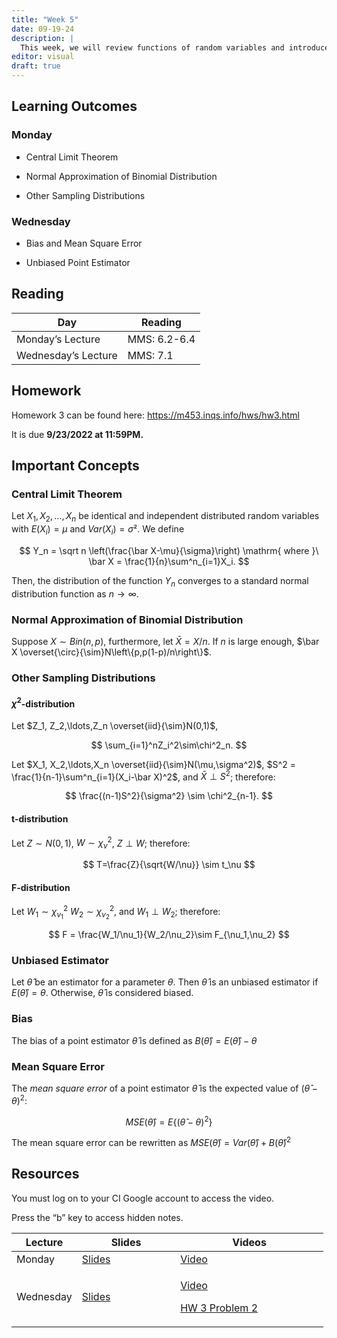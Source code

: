 ```yaml
---
title: "Week 5"
date: 09-19-24
description: |
  This week, we will review functions of random variables and introduce the idea of sampling distributions and Central Limit Theorem.
editor: visual
draft: true
---
```


## Learning Outcomes

### Monday

-   Central Limit Theorem

-   Normal Approximation of Binomial Distribution

-   Other Sampling Distributions

### Wednesday

-   Bias and Mean Square Error

-   Unbiased Point Estimator

## Reading

| Day                 | Reading      |
|---------------------|--------------|
| Monday's Lecture    | MMS: 6.2-6.4 |
| Wednesday's Lecture | MMS: 7.1     |

## Homework

Homework 3 can be found here: <https://m453.inqs.info/hws/hw3.html>

It is due **9/23/2022 at 11:59PM.**

## Important Concepts

### Central Limit Theorem

Let $X_1, X_2, \ldots, X_n$ be identical and independent distributed random variables with $E(X_i)=\mu$ and $Var(X_i) = \sigma²$. We define

$$
Y_n = \sqrt n \left(\frac{\bar X-\mu}{\sigma}\right) \mathrm{ where }\ \bar X = \frac{1}{n}\sum^n_{i=1}X_i.
$$

Then, the distribution of the function $Y_n$ converges to a standard normal distribution function as $n\rightarrow \infty$.

### Normal Approximation of Binomial Distribution

Suppose $X\sim Bin(n,p)$, furthermore, let $\bar X = X/n$. If $n$ is large enough, $\bar X \overset{\circ}{\sim}N\left\{p,p(1-p)/n\right\}$.

### Other Sampling Distributions

#### $\chi^2$-distribution

Let $Z_1, Z_2,\ldots,Z_n \overset{iid}{\sim}N(0,1)$,

$$
\sum_{i=1}^nZ_i^2\sim\chi^2_n.
$$

Let $X_1, X_2,\ldots,X_n \overset{iid}{\sim}N(\mu,\sigma^2)$, $S^2 = \frac{1}{n-1}\sum^n_{i=1}(X_i-\bar X)^2$, and $\bar X \perp S^2$; therefore:

$$
\frac{(n-1)S^2}{\sigma^2} \sim \chi^2_{n-1}.
$$

#### t-distribution

Let $Z\sim N(0,1)$, $W\sim \chi^2_\nu$, $Z\perp W$; therefore:

$$
T=\frac{Z}{\sqrt{W/\nu}} \sim t_\nu
$$

#### F-distribution

Let $W_1\sim\chi^2_{\nu_1}$ $W_2\sim\chi^2_{\nu_2}$, and $W_1\perp W_2$; therefore:

$$
F = \frac{W_1/\nu_1}{W_2/\nu_2}\sim F_{\nu_1,\nu_2}
$$

### Unbiased Estimator

Let $\hat \theta$ be an estimator for a parameter $\theta$. Then $\hat \theta$ is an unbiased estimator if $E(\hat \theta) = \theta$. Otherwise, $\hat\theta$ is considered biased.

### Bias

The bias of a point estimator $\hat \theta$ is defined as $B(\hat\theta) = E(\hat\theta)-\theta$

### Mean Square Error

The *mean square error* of a point estimator $\hat\theta$ is the expected value of $(\hat\theta-\theta)^2$:

$$
MSE(\hat\theta)= E\{(\hat\theta-\theta)^2\}
$$

The mean square error can be rewritten as $MSE(\hat\theta)=Var(\hat\theta)+B(\hat\theta)^2$

## Resources

You must log on to your CI Google account to access the video.

Press the "b" key to access hidden notes.

+------------+-------------------------------------------------------------------+------------------------------------------------------------------------------------------------------+
| Lecture    | Slides                                                            | Videos                                                                                               |
+============+===================================================================+======================================================================================================+
| Monday     | [Slides](https://m453.inqs.info/files/Lecture_7_class/index.html) | [Video](https://drive.google.com/file/d/1WPYVQEQFFzrfhkOIn-TIs9j5z4EQgdiQ/view?usp=sharing)          |
+------------+-------------------------------------------------------------------+------------------------------------------------------------------------------------------------------+
| Wednesday  | [Slides](https://m453.inqs.info/files/Lecture_8_class/index.html) | [Video](https://drive.google.com/file/d/15BaEr7CH2IKltCoz750Xooa4zpa_U_Wa/view?usp=sharing)          |
|            |                                                                   |                                                                                                      |
|            |                                                                   | [HW 3 Problem 2](https://drive.google.com/file/d/1em45UJNCnqwo1VJ9m5SvyC0H3ljzCqnH/view?usp=sharing) |
+------------+-------------------------------------------------------------------+------------------------------------------------------------------------------------------------------+
